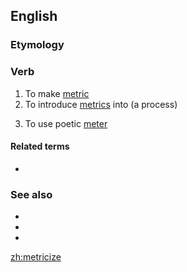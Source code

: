 ==English==

===Etymology===
{{suffix|metric|ize|lang=en}}

===Verb===
{{en-verb|metriciz}}

# To make [[metric]]
# To introduce [[metrics]] into (a process)
# {{lb|en|poetry}} To use poetic [[meter]]

====Related terms====
* {{l|en|metricization}}

===See also===
* {{l|en|metrify}}
* {{l|en|metricate}}
* {{l|en|metrification}}

[[zh:metricize]]